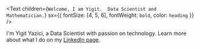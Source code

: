 <Text
  children={`Welcome, I am Yigit. 
      Data Scientist and Mathematician.`}
  sx={{ fontSize: [4, 5, 6], fontWeight: `bold`, color: `heading` }}
/>

I'm Yigit Yazici, a Data Scientist with passion on technology. Learn more about what I do on my [LinkedIn page](https://www.linkedin.com/in/yigit-yazici).

